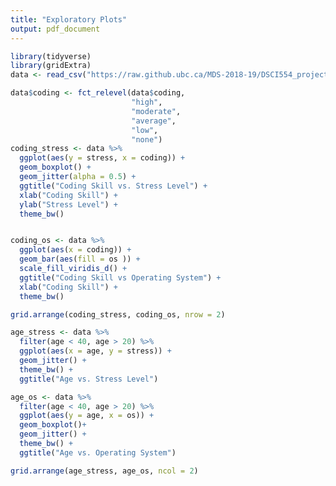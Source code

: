 ```yaml
---
title: "Exploratory Plots"
output: pdf_document
---
```


```r
library(tidyverse)
library(gridExtra)
data <- read_csv("https://raw.github.ubc.ca/MDS-2018-19/DSCI554_project_DavyGuo/master/clean_data.csv?token=AAAGlHbiHxOKw8NAICYyMJ1ejrA9kkrTks5cr2rYwA%3D%3D")
```


```r
data$coding <- fct_relevel(data$coding, 
                           "high",
                           "moderate",
                           "average",
                           "low",
                           "none")
coding_stress <- data %>% 
  ggplot(aes(y = stress, x = coding)) +
  geom_boxplot() +
  geom_jitter(alpha = 0.5) +
  ggtitle("Coding Skill vs. Stress Level") +
  xlab("Coding Skill") +
  ylab("Stress Level") +
  theme_bw()


coding_os <- data %>% 
  ggplot(aes(x = coding)) +
  geom_bar(aes(fill = os )) +
  scale_fill_viridis_d() +
  ggtitle("Coding Skill vs Operating System") +
  xlab("Coding Skill") +
  theme_bw() 

grid.arrange(coding_stress, coding_os, nrow = 2)
```  



```r
age_stress <- data %>% 
  filter(age < 40, age > 20) %>% 
  ggplot(aes(x = age, y = stress)) +
  geom_jitter() +
  theme_bw() +
  ggtitle("Age vs. Stress Level")

age_os <- data %>% 
  filter(age < 40, age > 20) %>% 
  ggplot(aes(y = age, x = os)) +
  geom_boxplot()+
  geom_jitter() +
  theme_bw() +
  ggtitle("Age vs. Operating System")

grid.arrange(age_stress, age_os, ncol = 2)
```


